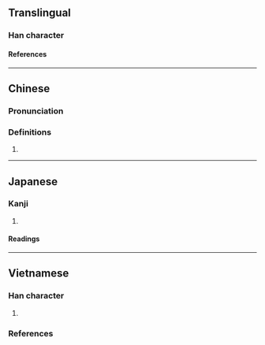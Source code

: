 {{also|木綿}}
{{character info}}
==Translingual==

===Han character===
{{Han char|rn=75|rad=木|as=14|sn=18|four=|canj=DVFB|ids=⿰木綿}}

====References====
{{Han ref|kx=0558.250|dkj=15723|dj=0948.010|hdz=21311.120|uh=6AB0}}

----

==Chinese==
{{zh-forms}}

===Pronunciation===
{{zh-pron
|m=mián
|m-s=
|c=min4
|c-t=
|cat=
}}

===Definitions===
{{zh-hanzi}}

# {{rfdef|zh}}

----

==Japanese==

===Kanji===
{{ja-kanji|grade=|rs=木14}}

# {{rfdef|ja|sort=木14}}

====Readings====
{{ja-readings
|goon=めん
|kanon=べん
|kun=とちゆ.う-<とち.ゆふ-
}}

----

==Vietnamese==

===Han character===
{{vi-readings|rs=木14|nom=gạo-gdhn}}

# {{vi-Nom form of|gạo|[[cotton tree]]}}

===References===
<references/>